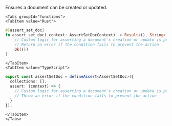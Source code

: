 Ensures a document can be created or updated.


```mdx-code-block
<Tabs groupId="functions">
<TabItem value="Rust">
```

```rust
#[assert_set_doc]
fn assert_set_doc(_context: AssertSetDocContext) -> Result<(), String> {
    // Custom logic for asserting a document's creation or update is possible
    // Return an error if the condition fails to prevent the action
    Ok(())
}
```

```mdx-code-block
</TabItem>
<TabItem value="TypeScript">
```

```typescript
export const assertSetDoc = defineAssert<AssertSetDoc>({
  collections: [],
  assert: (context) => {
    // Custom logic for asserting a document's creation or update is possible
    // Throw an error if the condition fails to prevent the action
  }
});
```

```mdx-code-block
</TabItem>
</Tabs>
```
